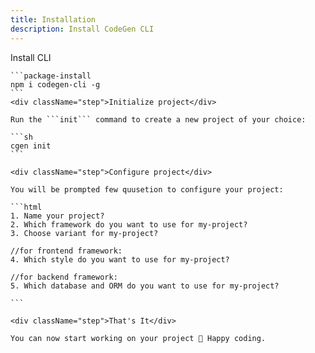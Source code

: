 ```yaml
---
title: Installation
description: Install CodeGen CLI
---
```



<div className="steps"> 
    <div className="step">Install CLI</div>

    ```package-install 
    npm i codegen-cli -g
    ```
    <div className="step">Initialize project</div>

    Run the ```init``` command to create a new project of your choice:

    ```sh 
    cgen init
    ```

    <div className="step">Configure project</div>

    You will be prompted few quusetion to configure your project:

    ```html
    1. Name your project?
    2. Which framework do you want to use for my-project?
    3. Choose variant for my-project?
    
    //for frontend framework:
    4. Which style do you want to use for my-project?
    
    //for backend framework:
    5. Which database and ORM do you want to use for my-project?

    ```

    <div className="step">That's It</div>

    You can now start working on your project 🎉 Happy coding.
</div>



